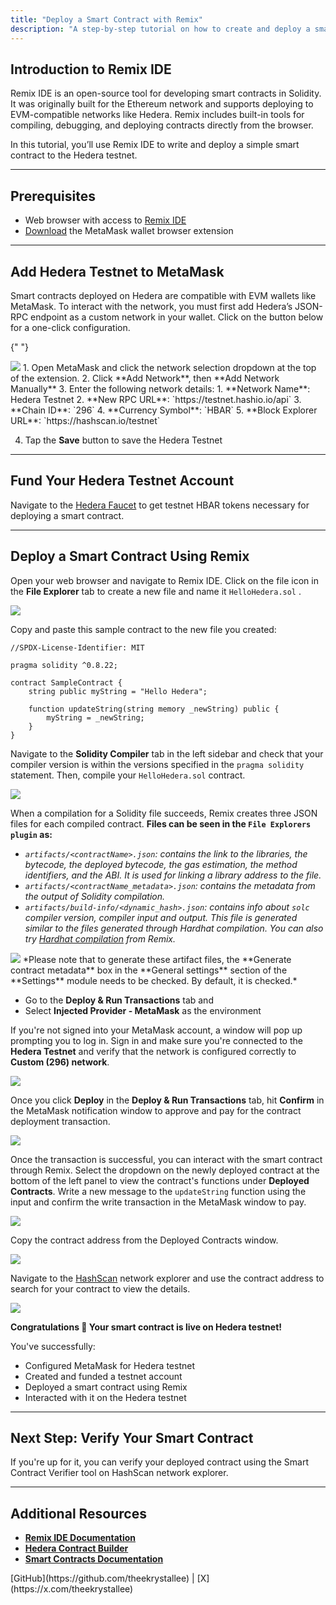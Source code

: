 ```yaml
---
title: "Deploy a Smart Contract with Remix"
description: "A step-by-step tutorial on how to create and deploy a smart contract on the Hedera network using Remix IDE."
---
```


## Introduction to Remix IDE

Remix IDE is an open-source tool for developing smart contracts in Solidity. It was originally built for the Ethereum network and supports deploying to EVM-compatible networks like Hedera. Remix includes built-in tools for compiling, debugging, and deploying contracts directly from the browser.

In this tutorial, you’ll use Remix IDE to write and deploy a simple smart contract to the Hedera testnet.

---

## Prerequisites <a href="#prerequisites" id="prerequisites"></a>

- Web browser with access to [Remix IDE](https://remix.ethereum.org/)
- [Download](https://metamask.io/download/) the MetaMask wallet browser extension

---

## Add Hedera Testnet to MetaMask

Smart contracts deployed on Hedera are compatible with EVM wallets like MetaMask. To interact with the network, you must first add Hedera’s JSON-RPC endpoint as a custom network in your wallet. Click on the button below for a one-click configuration.

<Card
  title="ADD HEDERA TESTNET"
  href="https://chainlist.org/chain/296/"
  icon="plus-large"
  horizontal
/>{" "}

<Frame>
  <img src="/images/getting-started-evm-developers/deploy-a-smart-contract-using-remix/deploy-a-smart-contract-using-remix-1.png" />
</Frame>

<Accordion title="Alternatively, manually add Hedera's JSON-RPC endpoint ↓ ">
1. Open MetaMask and click the network selection dropdown at the top of the extension.
2. Click **Add Network**, then **Add Network Manually**
3. Enter the following network details:
   1. **Network Name**: Hedera Testnet
   2. **New RPC URL**: `https://testnet.hashio.io/api`
   3. **Chain ID**: `296`
   4. **Currency Symbol**: `HBAR`
   5. **Block Explorer URL**: `https://hashscan.io/testnet`

4. Tap the **Save** button to save the Hedera Testnet

</Accordion>

---

## Fund Your Hedera Testnet Account

Navigate to the [Hedera Faucet](https://portal.hedera.com/faucet) to get testnet HBAR tokens necessary for deploying a smart contract.

---

## Deploy a Smart Contract Using Remix

<Steps>
<Step title="Open Remix and Create Contract">

Open your web browser and navigate to Remix IDE. Click on the file icon in the **File Explorer** tab to create a new file and name it `HelloHedera.sol` .

<div align="left"><Frame>
  <img src="/images/getting-started-evm-developers/deploy-a-smart-contract-using-remix/deploy-a-smart-contract-using-remix-2.png" />
</Frame></div>
</Step>

<Step title="Add Contract Code">

Copy and paste this sample contract to the new file you created:

```solidity HelloHedera.sol
//SPDX-License-Identifier: MIT

pragma solidity ^0.8.22;

contract SampleContract {
    string public myString = "Hello Hedera";

    function updateString(string memory _newString) public {
        myString = _newString;
    }
}
```

</Step>

<Step title="Compile the Contract">

Navigate to the **Solidity Compiler** tab in the left sidebar and check that your compiler version is within the versions specified in the `pragma solidity` statement. Then, compile your `HelloHedera.sol` contract.

<Frame>
  <img src="/images/getting-started-evm-developers/deploy-a-smart-contract-using-remix/deploy-a-smart-contract-using-remix-3.png" />
</Frame>

When a compilation for a Solidity file succeeds, Remix creates three JSON files for each compiled contract. **Files can be seen in the `File Explorers plugin` as:**

- _`artifacts/<contractName>.json`: contains the link to the libraries, the bytecode, the deployed bytecode, the gas estimation, the method identifiers, and the ABI. It is used for linking a library address to the file._
- _`artifacts/<contractName_metadata>.json`: contains the metadata from the output of Solidity compilation._
- _`artifacts/build-info/<dynamic_hash>.json`: contains info about `solc` compiler version, compiler input and output. This file is generated similar to the files generated through Hardhat compilation. You can also try_ [_Hardhat compilation_](https://remix-ide.readthedocs.io/en/latest/hardhat.html#enable-hardhat-compilation) _from Remix._

<Frame>
  <img src="/images/getting-started-evm-developers/deploy-a-smart-contract-using-remix/deploy-a-smart-contract-using-remix-4.png" />
</Frame>

<Info>
*Please note that to generate these artifact files, the **Generate contract metadata** box in the **General settings** section of the **Settings** module needs to be checked. By default, it is checked.*
</Info>
</Step>

<Step title="Deploy to Hedera testnet">

- Go to the **Deploy & Run Transactions** tab and
- Select **Injected Provider - MetaMask** as the environment

If you're not signed into your MetaMask account, a window will pop up prompting you to log in. Sign in and make sure you're connected to the **Hedera Testnet** and verify that the network is configured correctly to **Custom (296) network**.

<Frame>
  <img src="/images/getting-started-evm-developers/deploy-a-smart-contract-using-remix/deploy-a-smart-contract-using-remix-5.png" />
</Frame>

Once you click **Deploy** in the **Deploy & Run Transactions** tab, hit **Confirm** in the MetaMask notification window to approve and pay for the contract deployment transaction.

<Frame>
  <img src="/images/getting-started-evm-developers/deploy-a-smart-contract-using-remix/deploy-a-smart-contract-using-remix-6.png" />
</Frame>
</Step>

<Step title="Interact with the Smart Contract on Hedera">

Once the transaction is successful, you can interact with the smart contract through Remix. Select the dropdown on the newly deployed contract at the bottom of the left panel to view the contract's functions under **Deployed Contracts**. Write a new message to the `updateString` function using the input and confirm the write transaction in the MetaMask window to pay.

<div align="left"><Frame>
  <img src="/images/getting-started-evm-developers/deploy-a-smart-contract-using-remix/deploy-a-smart-contract-using-remix-7.png" />
</Frame></div>
</Step>

<Step title="View Contract Details on HashScan Network Explorer">

Copy the contract address from the Deployed Contracts window.

<div align="left">
  <Frame>
    <img src="/images/getting-started-evm-developers/deploy-a-smart-contract-using-remix/deploy-a-smart-contract-using-remix-8.png" />
  </Frame>
</div>

Navigate to the [HashScan](https://hashscan.io/) network explorer and use the contract address to search for your contract to view the details.

<div align="left"><Frame>
  <img src="/images/getting-started-evm-developers/deploy-a-smart-contract-using-remix/deploy-a-smart-contract-using-remix-9.png" />
</Frame></div>
</Step>
</Steps>

**Congratulations 🎉 Your smart contract is live on Hedera testnet!**

You've successfully:

- Configured MetaMask for Hedera testnet
- Created and funded a testnet account
- Deployed a smart contract using Remix
- Interacted with it on the Hedera testnet

---

## Next Step: Verify Your Smart Contract

If you're up for it, you can verify your deployed contract using the Smart Contract Verifier tool on HashScan network explorer.

<Card
  title="How To Verify A Smart Contract On Hashscan"
  href="/hedera/tutorials/smart-contracts/how-to-verify-a-smart-contract-on-hashscan"
/>

---

## Additional Resources

- [**Remix IDE Documentation**](https://remix-ide.readthedocs.io/en/latest/)
- [**Hedera Contract Builder**](https://portal.hedera.com/contract-builder)
- [**Smart Contracts Documentation**](/hedera/core-concepts/smart-contracts)

<Columns cols={2}>
  <Card title="Writer: Krystal, DX Engineer" arrow>
    [GitHub](https://github.com/theekrystallee) |
    [X](https://x.com/theekrystallee)
  </Card>
</Columns>

